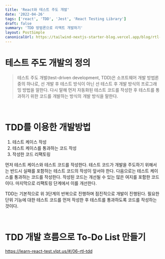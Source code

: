 ```yaml
---
title: 'React와 테스트 주도 개발'
date: '2022-04-26'
tags: ['react', 'TDD', 'Jest', 'React Testing Library']
draft: false
summary: 'TDD 방법론으로 리액트 개발하기'
layout: PostSimple
canonicalUrl: https://tailwind-nextjs-starter-blog.vercel.app/blog/rtl-tdd/
---
```


# 테스트 주도 개발의 정의

> 테스트 주도 개발(test-driven development, TDD)은 소프트웨어 개발 방법론 중의 하나로,
> 선 개발 후 테스트 방식이 아닌 선 테스트 후 개발 방식의 프로그래밍 방법을 말한다.
> 다시 말해 먼저 자동화된 테스트 코드를 작성한 후 테스트를 통과하기 위한 코드를 개발하는 방식의 개발 방식을 말한다.

<br />

# TDD를 이용한 개발방법

1. 테스트 케이스 작성
2. 테스트 케이스를 통과하는 코드 작성
3. 작성한 코드 리팩토링

먼저 테스트 케이스와 테스트 코드를 작성한다.
테스트 코드가 개발을 주도하기 위해서는 반드시 실패를 포함하는 테스트 코드의 작성이 앞서야 한다.
다음으로는 테스트 케이스를 통과하는 코드를 작성한다.
작성된 코드는 개선될 수 있는 많은 여지를 포함한 코드이다.
마지막으로 리팩토링 단계에서 이를 개선한다.

TDD는 기본적으로 위 3단계의 반복으로 진행하며 점진적으로 개발이 진행된다.
필요한 단위 기능에 대한 테스트 코드를 먼저 작성한 후 테스트를 통과하도록 코드를 작성하는 것이다.

<br />

# TDD 개발 흐름으로 To-Do List 만들기

https://learn-react-test.vlpt.us/#/06-rtl-tdd
